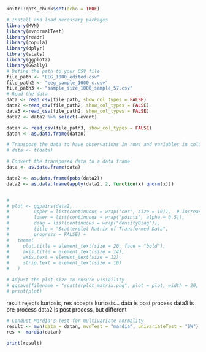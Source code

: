 ```r
knitr::opts_chunk$set(echo = TRUE)
```

```r
# Install and load necessary packages
library(MVN)
library(mvnormalTest)
library(readr)
library(copula)
library(dplyr)
library(stats)
library(ggplot2)
library(GGally)
# Define the path to your CSV file
file_path <- "EEG_1000_edited.csv"
file_path2 <- "eeg_sample_1000_c.csv"
file_path3 <- "sample_size_1000_sample_57.csv"
# Read the data
data <- read_csv(file_path, show_col_types = FALSE)
data2 <-read_csv(file_path2, show_col_types = FALSE)
data3 <-read_csv(file_path2, show_col_types = FALSE)
data2 <- data2 %>% select(-event)

datan <- read_csv(file_path3, show_col_types = FALSE)
datan <- as.data.frame(datan)

# Transpose the data to have observations in rows and variables in columns
# data <- t(data)

# Convert the transposed data to a data frame
data <- as.data.frame(data)

data2 <- as.data.frame(pobs(data2))
data2 <- as.data.frame(apply(data2, 2, function(x) qnorm(x)))


# 
# plot <- ggpairs(data2,
#         upper = list(continuous = wrap("cor", size = 10)),  # Increase the size of correlation coefficients
#         lower = list(continuous = wrap("points", alpha = 0.5)),
#         diag = list(continuous = wrap("densityDiag")),
#         title = "Scatterplot Matrix of Transformed Data",
#         progress = FALSE) +
#   theme(
#     plot.title = element_text(size = 20, face = "bold"),
#     axis.title = element_text(size = 14),
#     axis.text = element_text(size = 12),
#     strip.text = element_text(size = 10)
#   )

# Adjust the plot size to ensure visibility
# ggsave(filename = "scatterplot_matrix.png", plot = plot, width = 20, height = 15)
# print(plot)
```
result rejects kurtosis, res accepts kurtosis...
data is post process
data3 is pre process
data2 is post process, but different
```r
# Conduct Mardia's Test for multivariate normality
result <- mvn(data = datan, mvnTest = "mardia", univariateTest = "SW")
res <- mardia(datan)

print(result)
```
